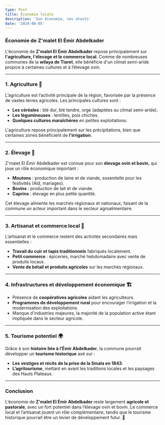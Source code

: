 ```yaml
---
type: Post
title: Économie locale
description: 'Son économie, ses atouts'
date: '2024-08-05'
---
```

### **Économie de Z'malet El Émir Abdelkader**

L'économie de **Z'malet El Émir Abdelkader** repose principalement sur **l'agriculture, l'élevage et le commerce local**. Comme de nombreuses communes de la **wilaya de Tiaret**, elle bénéficie d'un climat semi-aride propice à certaines cultures et à l’élevage ovin.

***

### **1. Agriculture** 🌾

L’agriculture est l’activité principale de la région, favorisée par la présence de vastes terres agricoles. Les principales cultures sont :

*   **Les céréales** : blé dur, blé tendre, orge (adaptées au climat semi-aride).
*   **Les légumineuses** : lentilles, pois chiches.
*   **Quelques cultures maraîchères** en petites exploitations.

L'agriculture repose principalement sur les précipitations, bien que certaines zones bénéficient de **l'irrigation**.

***

### **2. Élevage** 🐑

Z'malet El Émir Abdelkader est connue pour son **élevage ovin et bovin**, qui joue un rôle économique important :

*   **Moutons** : production de laine et de viande, essentielle pour les festivités (Aïd, mariages).
*   **Bovins** : production de lait et de viande.
*   **Caprins** : élevage en plus petite quantité.

Cet élevage alimente les marchés régionaux et nationaux, faisant de la commune un acteur important dans le secteur agroalimentaire.

***

### **3. Artisanat et commerce local** 🏺

L’artisanat et le commerce restent des activités secondaires mais essentielles :

*   **Travail du cuir et tapis traditionnels** fabriqués localement.
*   **Petit commerce** : épiceries, marché hebdomadaire avec vente de produits locaux.
*   **Vente de bétail et produits agricoles** sur les marchés régionaux.

***

### **4. Infrastructures et développement économique** 🏗️

*   Présence de **coopératives agricoles** aidant les agriculteurs.
*   **Programmes de développement rural** pour encourager l’irrigation et la modernisation des exploitations.
*   Manque d'industries majeures, la majorité de la population active étant impliquée dans le secteur agricole.

***

### **5. Tourisme potentiel 🌍**

Grâce à son **histoire liée à l’Émir Abdelkader**, la commune pourrait développer un **tourisme historique** axé sur :

*   **Les vestiges et récits de la prise de la Smala en 1843**.
*   **L’agritourisme**, mettant en avant les traditions locales et les paysages des Hauts Plateaux.

***

### **Conclusion**

L’économie de **Z'malet El Émir Abdelkader** reste largement **agricole et pastorale**, avec un fort potentiel dans l’élevage ovin et bovin. Le commerce local et l’artisanat jouent un rôle complémentaire, tandis que le tourisme historique pourrait être un levier de développement futur. 🚜
